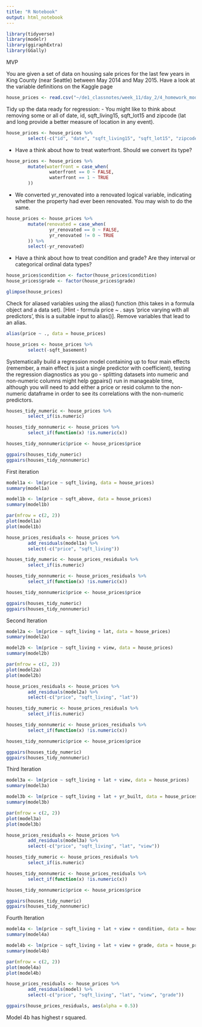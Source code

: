 ```yaml
---
title: "R Notebook"
output: html_notebook
---
```


```r
library(tidyverse)
library(modelr)
library(ggiraphExtra)
library(GGally)
```

MVP

You are given a set of data on housing sale prices for the last few years in 
King County (near Seattle) between May 2014 and May 2015. Have a look at the 
variable definitions on the Kaggle page

```r
house_prices <- read.csv("~/de1_classnotes/week_11/day_2/4_homework_model_building/kc_house_data.csv")
```

Tidy up the data ready for regression:
- You might like to think about removing some or all of date, id, sqft_living15,
  sqft_lot15 and zipcode (lat and long provide a better measure of location in 
  any event).
```r
house_prices <- house_prices %>%
        select(-c("id", "date", "sqft_living15", "sqft_lot15", "zipcode"))
```
  
- Have a think about how to treat waterfront. Should we convert its type?
```r
house_prices <- house_prices %>%
        mutate(waterfront = case_when(
                waterfront == 0 ~ FALSE,
                waterfront == 1 ~ TRUE
        ))
```

- We converted yr_renovated into a renovated logical variable, indicating 
  whether the property had ever been renovated. You may wish to do the same.
```r
house_prices <- house_prices %>%
        mutate(renovated = case_when(
                yr_renovated == 0 ~ FALSE,
                yr_renovated != 0 ~ TRUE
        )) %>%
        select(-yr_renovated)
```
  
- Have a think about how to treat condition and grade? Are they interval or 
  categorical ordinal data types?
```r
house_prices$condition <- factor(house_prices$condition)
house_prices$grade <- factor(house_prices$grade)
```

```r
glimpse(house_prices)
```

Check for aliased variables using the alias() function (this takes in a formula
object and a data set). [Hint - formula price ~ . says ‘price varying with all
predictors’, this is a suitable input to alias()]. Remove variables that lead to
an alias.
```r
alias(price ~ ., data = house_prices)

house_prices <- house_prices %>%
        select(-sqft_basement)
```

Systematically build a regression model containing up to four main effects 
(remember, a main effect is just a single predictor with coefficient), testing
the regression diagnostics as you go 
- splitting datasets into numeric and non-numeric columns might help ggpairs() 
  run in manageable time, although you will need to add either a price or resid 
  column to the non-numeric dataframe in order to see its correlations with the
  non-numeric predictors.
```r
houses_tidy_numeric <- house_prices %>%
        select_if(is.numeric)

houses_tidy_nonnumeric <- house_prices %>%
        select_if(function(x) !is.numeric(x))

houses_tidy_nonnumeric$price <- house_prices$price

ggpairs(houses_tidy_numeric)
ggpairs(houses_tidy_nonnumeric)
```

First iteration
```r
model1a <- lm(price ~ sqft_living, data = house_prices)
summary(model1a)

model1b <- lm(price ~ sqft_above, data = house_prices)
summary(model1b)
```

```r
par(mfrow = c(2, 2))
plot(model1a)
plot(model1b)
```

```r
house_prices_residuals <- house_prices %>%
        add_residuals(model1a) %>%
        select(-c("price", "sqft_living"))

houses_tidy_numeric <- house_prices_residuals %>%
        select_if(is.numeric)

houses_tidy_nonnumeric <- house_prices_residuals %>%
        select_if(function(x) !is.numeric(x))

houses_tidy_nonnumeric$price <- house_prices$price

ggpairs(houses_tidy_numeric)
ggpairs(houses_tidy_nonnumeric)
```

Second Iteration
```r
model2a <- lm(price ~ sqft_living + lat, data = house_prices)
summary(model2a)

model2b <- lm(price ~ sqft_living + view, data = house_prices)
summary(model2b)
```

```r
par(mfrow = c(2, 2))
plot(model2a)
plot(model2b)
```

```r
house_prices_residuals <- house_prices %>%
        add_residuals(model2a) %>%
        select(-c("price", "sqft_living", "lat"))

houses_tidy_numeric <- house_prices_residuals %>%
        select_if(is.numeric)

houses_tidy_nonnumeric <- house_prices_residuals %>%
        select_if(function(x) !is.numeric(x))

houses_tidy_nonnumeric$price <- house_prices$price

ggpairs(houses_tidy_numeric)
ggpairs(houses_tidy_nonnumeric)
```

Third Iteration
```r
model3a <- lm(price ~ sqft_living + lat + view, data = house_prices)
summary(model3a)

model3b <- lm(price ~ sqft_living + lat + yr_built, data = house_prices)
summary(model3b)
```

```r
par(mfrow = c(2, 2))
plot(model3a)
plot(model3b)
```

```r
house_prices_residuals <- house_prices %>%
        add_residuals(model3a) %>%
        select(-c("price", "sqft_living", "lat", "view"))

houses_tidy_numeric <- house_prices_residuals %>%
        select_if(is.numeric)

houses_tidy_nonnumeric <- house_prices_residuals %>%
        select_if(function(x) !is.numeric(x))

houses_tidy_nonnumeric$price <- house_prices$price

ggpairs(houses_tidy_numeric)
ggpairs(houses_tidy_nonnumeric)
```

Fourth Iteration
```r
model4a <- lm(price ~ sqft_living + lat + view + condition, data = house_prices)
summary(model4a)

model4b <- lm(price ~ sqft_living + lat + view + grade, data = house_prices)
summary(model4b)
```

```r
par(mfrow = c(2, 2))
plot(model4a)
plot(model4b)
```

```r
house_prices_residuals <- house_prices %>%
        add_residuals(model) %>%
        select(-c("price", "sqft_living", "lat", "view", "grade"))

ggpairs(house_prices_residuals, aes(alpha = 0.5))
```

Model 4b has highest r squared.